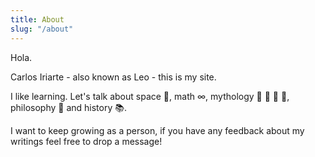 ---
title: About
slug: "/about"
---

Hola.

Carlos Iriarte - also known as Leo - this is my site.

I like learning. Let's talk about space 🚀, math ∞, mythology 🦄 🐉 👻 🔮, philosophy 🤔 and history 📚.

I want to keep growing as a person, if you have any feedback about my writings feel free to drop a message!